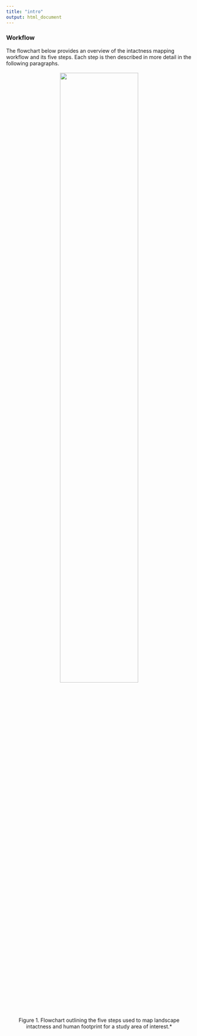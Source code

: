 ```yaml
---
title: "intro"
output: html_document
---
```


### Workflow

The flowchart below provides an overview of the intactness mapping workflow and its five steps. Each step is then described in more detail in the following paragraphs.
<br><br>
<center><img src="pics/intactness.png" width="65%">
<br><br>Figure 1. Flowchart outlining the five steps used to map landscape intactness and human footprint for a study area of interest.*<br><br>
</center>
